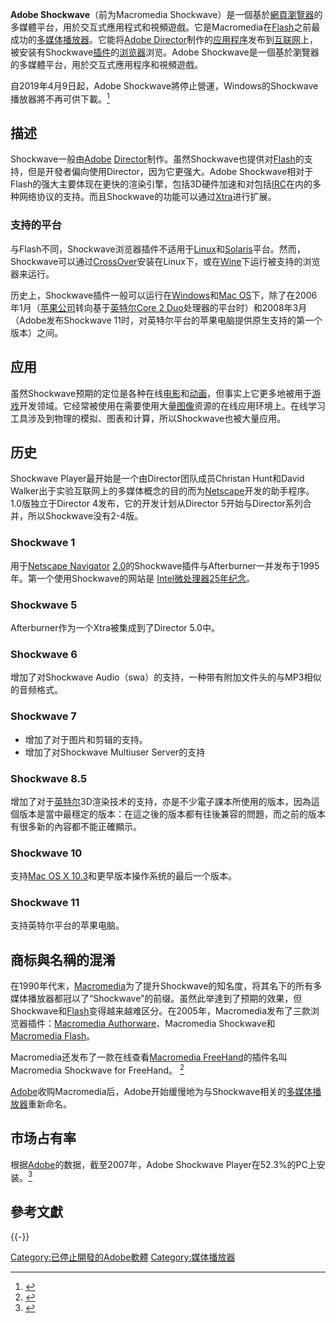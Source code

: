 {{expert|subject=计算机科学|subject2=软件}}
{{noteTA|G1=IT}}
{{Infobox Software
|logo = File:Adobe Shockwave Player logo.png
| name                    = Adobe Shockwave
| developer               = Adobe
| latest_release_version = 12.3.5.205
| latest_release_date = {{Start date and age|2019|03|26}}
| operating_system         = [[Microsoft_Windows|Windows]]
| genre                    = 图像软件
| license                  = [[專有軟件|專有]]
| website                  = [http://www.adobe.com/products/shockwaveplayer/ Adobe Shockwave Player]
}}

'''Adobe Shockwave'''（前为Macromedia Shockwave）是一個基於[[網頁瀏覽器|網頁瀏覽器]]的多媒體平台，用於交互式應用程式和視頻遊戲。它是Macromedia在[[Adobe_Flash|Flash]]之前最成功的[[多媒体播放器|多媒体播放器]]。它能将[[Adobe_Director|Adobe Director]]制作的[[应用程序|应用程序]]发布到[[互联网|互联网]]上，被安装有Shockwave[[插件|插件]]的[[浏览器|浏览器]]浏览。Adobe Shockwave是一個基於瀏覽器的多媒體平台，用於交互式應用程序和視頻遊戲。

自2019年4月9日起，Adobe Shockwave將停止營運，Windows的Shockwave播放器將不再可供下載。<ref>{{cite web |title=End of Life for Adobe Shockwave |url=https://helpx.adobe.com/shockwave/shockwave-end-of-life-faq.html |website=Adobe |accessdate=2019-09-17 |archive-date=2019-09-16 |archive-url=https://web.archive.org/web/20190916220055/https://helpx.adobe.com/shockwave/shockwave-end-of-life-faq.html |dead-url=no }}</ref>

== 描述 ==

Shockwave一般由[[Adobe|Adobe]] [[Adobe_Director|Director]]制作。虽然Shockwave也提供对[[Flash|Flash]]的支持，但是开發者偏向使用Director，因为它更强大。Adobe Shockwave相对于Flash的强大主要体现在更快的渲染引擎，包括3D硬件加速和对包括[[IRC|IRC]]在内的多种网络协议的支持。而且Shockwave的功能可以通过[[Xtra|Xtra]]进行扩展。

=== 支持的平台 ===

与Flash不同，Shockwave浏览器插件不适用于[[Linux|Linux]]和[[Solaris|Solaris]]平台。然而，Shockwave可以通过[[CrossOver|CrossOver]]安装在Linux下，或在[[Wine|Wine]]下运行被支持的浏览器来运行。

历史上，Shockwave插件一般可以运行在[[Windows|Windows]]和[[Mac_OS|Mac OS]]下，除了在2006年1月（[[苹果公司|苹果公司]]转向基于[[英特尔|英特尔]][[Core_2_Duo|Core 2 Duo]]处理器的平台时）和2008年3月（Adobe发布Shockwave 11时，对英特尔平台的苹果电脑提供原生支持的第一个版本）之间。

== 应用 ==

虽然Shockwave预期的定位是各种在线[[电影|电影]]和[[动画|动画]]，但事实上它更多地被用于[[游戏|游戏]]开发领域。它经常被使用在需要使用大量[[图像|图像]]资源的在线应用环境上。在线学习工具涉及到物理的模拟、图表和计算，所以Shockwave也被大量应用。

== 历史 ==

Shockwave Player最开始是一个由Director团队成员Christan Hunt和David Walker出于实验互联网上的多媒体概念的目的而为[[Netscape|Netscape]]开发的助手程序。1.0版独立于Director 4发布，它的开发计划从Director 5开始与Director系列合并，所以Shockwave没有2-4版。

=== Shockwave 1 ===
用于[[Netscape_Navigator|Netscape Navigator]] [[網景_(瀏覽器)#Netscape_Navigator（1.0~4.08版本）|2.0]]的Shockwave插件与Afterburner一并发布于1995年。第一个使用Shockwave的网站是 [https://web.archive.org/web/19970103021015/http://www1.intel.com/intel/museum/25anniv/index.htm Intel微处理器25年纪念]。

=== Shockwave 5 ===

Afterburner作为一个Xtra被集成到了Director 5.0中。

=== Shockwave 6 ===
增加了对Shockwave Audio（swa）的支持，一种带有附加文件头的与MP3相似的音频格式。

=== Shockwave 7 ===
*增加了对于图片和剪辑的支持。
*增加了对Shockwave Multiuser Server的支持

=== Shockwave 8.5 ===
增加了对于[[Intel|英特尔]]3D渲染技术的支持，亦是不少電子課本所使用的版本，因為這個版本是當中最穩定的版本：在這之後的版本都有往後兼容的問題，而之前的版本有很多新的內容都不能正確顯示。

=== Shockwave 10 ===

支持[[Mac_OS_X_10.3|Mac OS X 10.3]]和更早版本操作系统的最后一个版本。

=== Shockwave 11 ===

支持英特尔平台的苹果电脑。

== 商标與名稱的混淆 ==

在1990年代末，[[Macromedia|Macromedia]]为了提升Shockwave的知名度，将其名下的所有多媒体播放器都冠以了“Shockwave”的前缀。虽然此举達到了预期的效果，但Shockwave和[[Adobe_Flash|Flash]]变得越来越难区分。在2005年，Macromedia发布了三款浏览器插件：[[Macromedia_Authorware|Macromedia Authorware]]、Macromedia Shockwave和[[Macromedia_Flash|Macromedia Flash]]。

Macromedia还发布了一款在线查看[[Macromedia_FreeHand|Macromedia FreeHand]]的插件名叫Macromedia Shockwave for FreeHand。
<ref>{{cite book| last =Perry Board, Rick Luna and Derek O'Dell| first =| authorlink =| coauthors =| title =Creating Shockwave Web Pages - Chapter 20 Shockwave for Freehand| work =| publisher =Que Corporation| date =1996| isbn =0-7897-0903-1| url =http://www4.dogus.edu.tr/bim/bil_kay/pak_prog/shockwave/ch20.htm| format =| doi =| accessdate =2008-03-30| deadurl =yes| archiveurl =https://web.archive.org/web/20080209162146/http://www4.dogus.edu.tr/bim/bil_kay/pak_prog/shockwave/ch20.htm| archivedate =2008-02-09}}</ref>

[[Adobe|Adobe]]收购Macromedia后，Adobe开始缓慢地为与Shockwave相关的[[多媒体播放器|多媒体播放器]]重新命名。

== 市场占有率 ==
根据[[Adobe_Systems|Adobe]]的数据，截至2007年，Adobe Shockwave Player在52.3%的PC上安装。<ref>{{cite web
  | last = Brown
  | first = Millward
  | authorlink = Millward Brown
  | coauthors = 
  | title = Shockwave Player Adoption Statistics
  | work = 
  | publisher = [[Adobe_Systems|Adobe Systems]]
  | date = 2007-03-31
  | url = http://www.adobe.com/products/player_census/shockwaveplayer/
  | format = 
  | doi = 
  | accessdate = 2007-03-31
  | archive-date = 2007-04-09
  | archive-url = https://web.archive.org/web/20070409194532/http://www.adobe.com/products/player_census/shockwaveplayer/
  | dead-url = no
  }}</ref>

== 參考文獻 ==
{{Reflist}}

{{-}}
{{Adobe Systems}}
{{媒體播放器 (應用軟件)}}

[[Category:已停止開發的Adobe軟體|Category:已停止開發的Adobe軟體]]
[[Category:媒体播放器|Category:媒体播放器]]